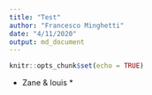 ```yaml
---
title: "Test"
author: "Francesco Minghetti"
date: "4/11/2020"
output: md_document
---
```


```r
knitr::opts_chunk$set(echo = TRUE)
```



* Zane & louis * 
